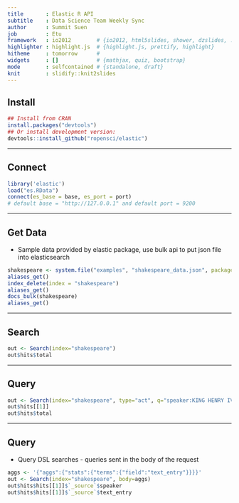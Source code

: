 ```yaml
---
title       : Elastic R API
subtitle    : Data Science Team Weekly Sync
author      : Summit Suen
job         : Etu
framework   : io2012        # {io2012, html5slides, shower, dzslides, ...}
highlighter : highlight.js  # {highlight.js, prettify, highlight}
hitheme     : tomorrow      # 
widgets     : []            # {mathjax, quiz, bootstrap}
mode        : selfcontained # {standalone, draft}
knit        : slidify::knit2slides
---
```


## Install 

```r
## Install from CRAN
install.packages("devtools")
## Or install development version:
devtools::install_github("ropensci/elastic")
```

---

## Connect

```r
library('elastic')
load("es.RData")
connect(es_base = base, es_port = port)
# default base = "http://127.0.0.1" and default port = 9200
```

---

## Get Data

- Sample data provided by elastic package, use bulk api to put json file into elasticsearch

```r
shakespeare <- system.file("examples", "shakespeare_data.json", package = "elastic")
aliases_get()
index_delete(index = "shakespeare")
aliases_get()
docs_bulk(shakespeare)
aliases_get()
```

---

## Search

```r
out <- Search(index="shakespeare")
out$hits$total
```

---

## Query

```r
out <- Search(index="shakespeare", type="act", q="speaker:KING HENRY IV")
out$hits[[1]]
out$hits$total
```

---

## Query

- Query DSL searches - queries sent in the body of the request

```r
aggs <- '{"aggs":{"stats":{"terms":{"field":"text_entry"}}}}'
out <- Search(index="shakespeare", body=aggs)
out$hits$hits[[1]]$`_source`$speaker
out$hits$hits[[1]]$`_source`$text_entry
```

